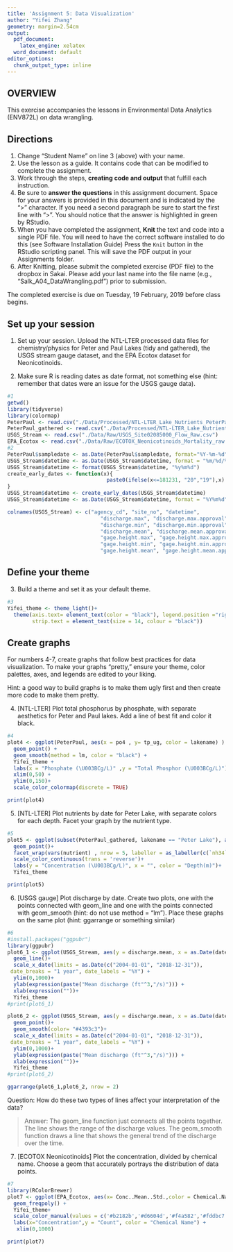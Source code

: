 ```yaml
---
title: 'Assignment 5: Data Visualization'
author: "Yifei Zhang"
geometry: margin=2.54cm
output:
  pdf_document: 
    latex_engine: xelatex
  word_document: default
editor_options:
  chunk_output_type: inline
---
```


## OVERVIEW

This exercise accompanies the lessons in Environmental Data Analytics (ENV872L) on data wrangling. 

## Directions
1. Change "Student Name" on line 3 (above) with your name.
2. Use the lesson as a guide. It contains code that can be modified to complete the assignment.
3. Work through the steps, **creating code and output** that fulfill each instruction.
4. Be sure to **answer the questions** in this assignment document.
Space for your answers is provided in this document and is indicated by the ">" character.
If you need a second paragraph be sure to start the first line with ">".
You should notice that the answer is highlighted in green by RStudio. 
6. When you have completed the assignment, **Knit** the text and code into a single PDF file.
You will need to have the correct software installed to do this (see Software Installation Guide)
Press the `Knit` button in the RStudio scripting panel.
This will save the PDF output in your Assignments folder.
8. After Knitting, please submit the completed exercise (PDF file) to the dropbox in Sakai. Please add your last name into the file name (e.g., "Salk_A04_DataWrangling.pdf") prior to submission.

The completed exercise is due on Tuesday, 19 February, 2019 before class begins.

## Set up your session 
1. Set up your session. Upload the NTL-LTER processed data files for chemistry/physics for Peter and Paul Lakes (tidy and gathered), the USGS stream gauge dataset, and the EPA Ecotox dataset for Neonicotinoids. 

2. Make sure R is reading dates as date format, not something else (hint: remember that dates were an issue for the USGS gauge data).

```r
#1
getwd()
library(tidyverse)
library(colormap)
PeterPaul <- read.csv("./Data/Processed/NTL-LTER_Lake_Nutrients_PeterPaul_Processed.csv")
PeterPaul_gathered <- read.csv("./Data/Processed/NTL-LTER_Lake_Nutrients_PeterPaulGathered_Processed.csv")
USGS_Stream <- read.csv("./Data/Raw/USGS_Site02085000_Flow_Raw.csv")
EPA_Ecotox <- read.csv("./Data/Raw/ECOTOX_Neonicotinoids_Mortality_raw.csv")
#2
PeterPaul$sampledate <- as.Date(PeterPaul$sampledate, format="%Y-%m-%d")
USGS_Stream$datetime <- as.Date(USGS_Stream$datetime, format = "%m/%d/%y")
USGS_Stream$datetime <- format(USGS_Stream$datetime, "%y%m%d")
create_early_dates <- function(x){
                                paste0(ifelse(x<=181231, "20","19"),x)
}
USGS_Stream$datetime <- create_early_dates(USGS_Stream$datetime)
USGS_Stream$datetime <- as.Date(USGS_Stream$datetime, format = "%Y%m%d")

colnames(USGS_Stream) <- c("agency_cd", "site_no", "datetime", 
                              "discharge.max", "discharge.max.approval", 
                              "discharge.min", "discharge.min.approval", 
                              "discharge.mean", "discharge.mean.approval", 
                              "gage.height.max", "gage.height.max.approval", 
                              "gage.height.min", "gage.height.min.approval", 
                              "gage.height.mean", "gage.height.mean.approval")
```
## Define your theme
3. Build a theme and set it as your default theme.

```r
#3
Yifei_theme <- theme_light()+
  theme(axis.text= element_text(color = "black"), legend.position ="right",
        strip.text = element_text(size = 14, colour = "black"))

```

## Create graphs
For numbers 4-7, create graphs that follow best practices for data visualization. To make your graphs "pretty," ensure your theme, color palettes, axes, and legends are edited to your liking.

Hint: a good way to build graphs is to make them ugly first and then create more code to make them pretty.

4. [NTL-LTER] Plot total phosphorus by phosphate, with separate aesthetics for Peter and Paul lakes. Add a line of best fit and color it black.

```r
#4
plot4 <- ggplot(PeterPaul, aes(x = po4 , y= tp_ug, color = lakename) ) + 
  geom_point() +
  geom_smooth(method = lm, color = "black") +
  Yifei_theme +
  labs(x = "Phosphate (\U003BCg/L)" ,y = "Total Phosphor (\U003BCg/L)") +
  xlim(0,50) + 
  ylim(0,150)+
  scale_color_colormap(discrete = TRUE)

print(plot4)
```


5. [NTL-LTER] Plot nutrients by date for Peter Lake, with separate colors for each depth. Facet your graph by the nutrient type.

```r
#5
plot5 <- ggplot(subset(PeterPaul_gathered, lakename == "Peter Lake"), aes(x = as.Date(sampledate), y = concentration, color = depth)) +
  geom_point()+
  facet_wrap(vars(nutrient) , nrow = 5, labeller = as_labeller(c(`nh34` = "Ammonia and Ammonium" ,`no23`="Nitrite and Nitrate",`po4`="Phosphate",`tn_ug`="Total Nirtogen",`tp_ug`="Total Phophorus" ))) +
  scale_color_continuous(trans = 'reverse')+
  labs(y = "Concentration (\U003BCg/L)", x = "", color = "Depth(m)")+
  Yifei_theme

print(plot5)

```


6. [USGS gauge] Plot discharge by date. Create two plots, one with the points connected with geom_line and one with the points connected with geom_smooth (hint: do not use method = "lm"). Place these graphs on the same plot (hint: ggarrange or something similar)

```r
#6
#install.packages("ggpubr")
library(ggpubr)
plot6_1 <- ggplot(USGS_Stream, aes(y = discharge.mean, x = as.Date(datetime))) +
  geom_line()+
  scale_x_date(limits = as.Date(c("2004-01-01", "2018-12-31")),
 date_breaks = "1 year", date_labels = "%Y") +
  ylim(0,1000)+
  ylab(expression(paste("Mean discharge (ft"^3,"/s)"))) +
  xlab(expression(""))+
  Yifei_theme
#print(plot6_1)

plot6_2 <- ggplot(USGS_Stream, aes(y = discharge.mean, x = as.Date(datetime))) +
  geom_point()+
  geom_smooth(color= "#4393c3")+
  scale_x_date(limits = as.Date(c("2004-01-01", "2018-12-31")),
 date_breaks = "1 year", date_labels = "%Y") +
  ylim(0,1000)+
  ylab(expression(paste("Mean discharge (ft"^3,"/s)"))) +
  xlab(expression(""))+
  Yifei_theme
#print(plot6_2)

ggarrange(plot6_1,plot6_2, nrow = 2)

```
Question: How do these two types of lines affect your interpretation of the data?

> Answer: The geom_line function just connects all the points together. The line shows the range of the discharge values. The geom_smooth function draws a line that shows the general trend of the discharge over the time.

7. [ECOTOX Neonicotinoids] Plot the concentration, divided by chemical name. Choose a geom that accurately portrays the distribution of data points.

```r
#7 
library(RColorBrewer)
plot7 <- ggplot(EPA_Ecotox, aes(x= Conc..Mean..Std.,color = Chemical.Name)) +
  geom_freqpoly() +
  Yifei_theme+
  scale_color_manual(values = c('#b2182b','#d6604d','#f4a582','#fddbc7','#f7f7f7','#d1e5f0','#92c5de','#4393c3','#2166ac'))+
  labs(x="Concentration",y = "Count", color = "Chemical Name") +
   xlim(0,1000)

print(plot7)
  

```


